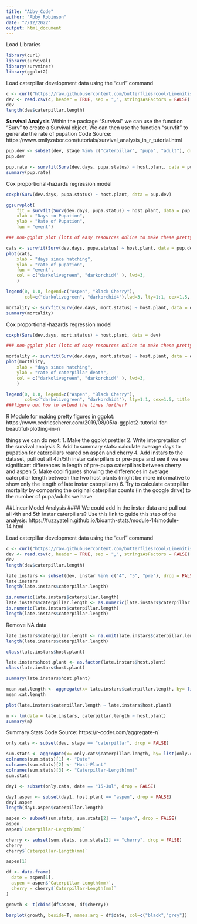 ```yaml
---
title: "Abby_Code"
author: "Abby Robinson"
date: "7/12/2022"
output: html_document
---
```


Load Libraries
```r
library(curl)
library(survival)
library(survminer)
library(ggplot2)
```

Load caterpillar development data using the "curl" command 
```r
c <- curl("https://raw.githubusercontent.com/butterfliesrcool/Limenitis-Host-Plant-Gene-Expression/main/cat.dev.mort.data.csv")
dev <- read.csv(c, header = TRUE, sep = ",", stringsAsFactors = FALSE)
dev
length(dev$caterpillar.length) 
```
**Survival Analysis**
Within the package "Survival" we can use the function "Surv" to create a Survival object. We can then use the function "survfit" to generate the rate of pupation 
Code Source: https://www.emilyzabor.com/tutorials/survival_analysis_in_r_tutorial.html

```r
pup.dev <- subset(dev, stage %in% c("caterpillar", "pupa", "adult"), drop = FALSE)
pup.dev
```

```r
pup.rate <- survfit(Surv(dev.days, pupa.status) ~ host.plant, data = pup.dev)
summary(pup.rate)
```

Cox proportional-hazards regression model 
```r
coxph(Surv(dev.days, pupa.status) ~ host.plant, data = pup.dev)
```

```r
ggsurvplot(
    fit = survfit(Surv(dev.days, pupa.status) ~ host.plant, data = pup.dev), 
    xlab = "Days to Pupation", 
    ylab = "Rate of Pupation",
    fun = "event")
```

```r
### non-ggplot plot (lots of easy resources online to make these pretty

cats <- survfit(Surv(dev.days, pupa.status) ~ host.plant, data = pup.dev)
plot(cats,     
    xlab = "days since hatching", 
    ylab = "rate of pupation",
    fun = "event",
    col = c("darkolivegreen", "darkorchid4" ), lwd=3,
    )

legend(0, 1.0, legend=c("Aspen", "Black Cherry"),
       col=c("darkolivegreen", "darkorchid4"),lwd=3, lty=1:1, cex=1.5, title = "Host Plants")

```


```r
mortality <- survfit(Surv(dev.days, mort.status) ~ host.plant, data = dev)
summary(mortality)
```

Cox proportional-hazards regression model 
```r
coxph(Surv(dev.days, mort.status) ~ host.plant, data = dev)
```

```r
### non-ggplot plot (lots of easy resources online to make these pretty

mortality <- survfit(Surv(dev.days, mort.status) ~ host.plant, data = dev)
plot(mortality,     
    xlab = "days since hatching", 
    ylab = "rate of caterpillar death",
    col = c("darkolivegreen", "darkorchid4" ), lwd=3,
    )

legend(0, 1.0, legend=c("Aspen", "Black Cherry"),
       col=c("darkolivegreen", "darkorchid4"), lty=1:1, cex=1.5, title = "Host Plants")
###figure out how to extend the lines further?
```

R Module for making pretty figures in ggplot: https://www.cedricscherer.com/2019/08/05/a-ggplot2-tutorial-for-beautiful-plotting-in-r/

things we can do next: 
1. Make the ggplot prettier
2. Write interpretation of the survival analysis 
3. Add to summary stats: calculate average days to pupation for caterpillars reared on aspen and cherry 4. Add instars to the dataset, pull out all 4th/5th instar caterpillars or pre-pupa and see if we see significant differences in length of pre-pupa caterpillars between cherry and aspen 
5. Make cool figures showing the differences in average caterpillar length between the two host plants (might be more informative to show only the length of late instar caterpillars)
6. Try to calculate caterpillar mortality by comparing the original caterpillar counts (in the google drive) to the number of pupa/adults we have 


##Linear Model Analysis 
#### We could add in the instar data and pull out all 4th and 5th instar caterpillars? 
Use this link to guide this step of the analysis: https://fuzzyatelin.github.io/bioanth-stats/module-14/module-14.html

Load caterpillar development data using the "curl" command 
```r
c <- curl("https://raw.githubusercontent.com/butterfliesrcool/Limenitis-Host-Plant-Gene-Expression/main/caterpillar.development.data.csv")
dev <- read.csv(c, header = TRUE, sep = ",", stringsAsFactors = FALSE)
dev
length(dev$caterpillar.length)
```


```r
late.instars <- subset(dev, instar %in% c("4", "5", "pre"), drop = FALSE)
late.instars
length(late.instars$caterpillar.length)
```


```r
is.numeric(late.instars$caterpillar.length)
late.instars$caterpillar.length <- as.numeric(late.instars$caterpillar.length)
is.numeric(late.instars$caterpillar.length)
length(late.instars$caterpillar.length)
```

Remove NA data 
```r
late.instars$caterpillar.length <- na.omit(late.instars$caterpillar.length)
length(late.instars$caterpillar.length)
```

```r
class(late.instars$host.plant)
```

```r
late.instars$host.plant <- as.factor(late.instars$host.plant)
class(late.instars$host.plant)
```

```r
summary(late.instars$host.plant)
```

```r
mean.cat.length <- aggregate(x= late.instars$caterpillar.length, by= list(late.instars$host.plant), FUN=mean)
mean.cat.length
```

```r
plot(late.instars$caterpillar.length ~ late.instars$host.plant)
```

```r
m <- lm(data = late.instars, caterpillar.length ~ host.plant)
summary(m)
```



Summary Stats 
Code Source: https://r-coder.com/aggregate-r/
```r
only.cats <- subset(dev, stage == "caterpillar", drop = FALSE)

sum.stats <- aggregate(x= only.cats$caterpillar.length, by= list(only.cats$date, only.cats$host.plant), FUN=mean)
colnames(sum.stats)[1] <- "Date"
colnames(sum.stats)[2] <- "Host-Plant"
colnames(sum.stats)[3] <- "Caterpillar-Length(mm)"
sum.stats
```
```r
day1 <- subset(only.cats, date == "15-Jul", drop = FALSE)

day1.aspen <- subset(day1, host.plant == "aspen", drop = FALSE)
day1.aspen
length(day1.aspen$caterpillar.length)
```

```r
aspen <- subset(sum.stats, sum.stats[2] == "aspen", drop = FALSE)
aspen
aspen$`Caterpillar-Length(mm)`
```

```r
cherry <- subset(sum.stats, sum.stats[2] == "cherry", drop = FALSE)
cherry
cherry$`Caterpillar-Length(mm)`
```

```r
aspen[1]
```

```r
df <- data.frame(
  date = aspen[1],
  aspen = aspen$`Caterpillar-Length(mm)`,
  cherry = cherry$`Caterpillar-Length(mm)`
)

growth <- t(cbind(df$aspen, df$cherry))

barplot(growth, beside=T, names.arg = df$date, col=c("black","grey"))
```


